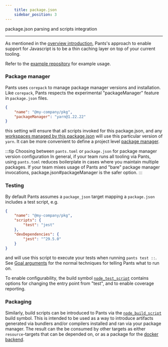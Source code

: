 ```yaml
---
    title: package.json
    sidebar_position: 3
---
```


package.json parsing and scripts integration

---

As mentioned in the [overview introduction](./index.mdx), Pants's approach to enable support for Javascript is to
be a thin caching layer on top of your current tooling.

Refer to the [example repository](https://github.com/pantsbuild/example-javascript) for example usage.

### Package manager

Pants uses `corepack` to manage package manager versions and installation. Like `corepack`, Pants respects
the experimental "packageManager" feature in `package.json` files.

```json title="package.json"
{
    "name": "@my-company/pkg",
    "packageManager": "yarn@1.22.22"
}
```

this setting will ensure that all scripts invoked for this package.json, and any
[workspaces managed by this package.json](./workspaces.mdx) will use this particular version of `yarn`.
It can be more convenient to define a project level
[package manager](./enabling-javascript-support.mdx#setting-up-a-package-manager).

:::tip Choosing between `pants.toml` or `package.json` for package manager version configuration
In general, if your team runs all tooling via Pants, using `pants.toml` reduces boilerplate in cases where you maintain
multiple packages. If your team mixes usage of Pants and "bare" package manager invocations, package.json#packageManager
is the safer option.
:::

### Testing

By default Pants assumes a `package_json` target mapping a `package.json` includes a test script, e.g.

```json title="package.json"
{
    "name": "@my-company/pkg",
    "scripts": {
        "test": "jest"
    },
    "devDependencies": {
        "jest": "^29.5.0"
    }
}
```

and will use this script to execute your tests when running `pants test ::`.
See [Goal arguments](../../using-pants/key-concepts/goals.mdx#goal-arguments) for the normal techniques for telling Pants what to
run on.

To enable configurability, the build symbol [`node_test_script`](../../../reference/build-file-symbols/node_test_script)
contains options for changing the entry point from "test", and to enable coverage reporting.

### Packaging

Similarly, build scripts can be introduced to Pants via the
[`node_build_script`](../../../reference/build-file-symbols/node_build_script) build symbol. This is intended to be used
as a way to introduce artifacts generated via bundlers and/or compilers installed and ran via your package manager.
The result can the be consumed by other targets as either `resource`-targets that can be depended on,
or as a package for the [docker backend](../../docker/index.mdx).
